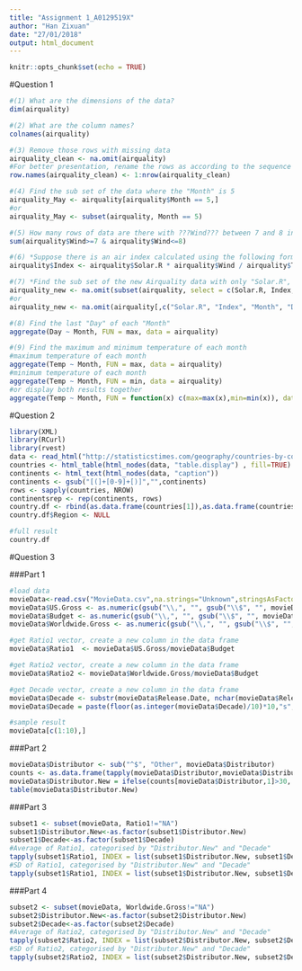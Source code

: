 ```yaml
---
title: "Assignment 1_A0129519X"
author: "Han Zixuan"
date: "27/01/2018"
output: html_document
---
```


```r
knitr::opts_chunk$set(echo = TRUE)
```

#Question 1
```r
#(1) What are the dimensions of the data?
dim(airquality)

#(2) What are the column names?
colnames(airquality)

#(3) Remove those rows with missing data
airquality_clean <- na.omit(airquality)
#For better presentation, rename the rows as according to the sequence 1,2,3... 
row.names(airquality_clean) <- 1:nrow(airquality_clean)

#(4) Find the sub set of the data where the "Month" is 5
airquality_May <- airquality[airquality$Month == 5,]
#or
airquality_May <- subset(airquality, Month == 5)

#(5) How many rows of data are there with ???Wind??? between 7 and 8 inclusive?
sum(airquality$Wind>=7 & airquality$Wind<=8)

#(6) *Suppose there is an air index calculated using the following formula: index = Solar.R*Wind/Temp. Add a column named "Index"" with the value calculated with the above formula to Airquality data set.
airquality$Index <- airquality$Solar.R * airquality$Wind / airquality$Temp

#(7) *Find the sub set of the new Airquality data with only "Solar.R", "Index", "Month", and "Day" columns and without missing value.
airquality_new <- na.omit(subset(airquality, select = c(Solar.R, Index, Month, Day)))
#or
airquality_new <- na.omit(airquality[,c("Solar.R", "Index", "Month", "Day")])

#(8) Find the last "Day" of each "Month"
aggregate(Day ~ Month, FUN = max, data = airquality)

#(9) Find the maximum and minimum temperature of each month
#maximum temperature of each month
aggregate(Temp ~ Month, FUN = max, data = airquality)
#minimum temperature of each month
aggregate(Temp ~ Month, FUN = min, data = airquality)
#or display both results together
aggregate(Temp ~ Month, FUN = function(x) c(max=max(x),min=min(x)), data = airquality)
```


#Question 2
```r
library(XML)
library(RCurl)
library(rvest)
data <- read_html("http://statisticstimes.com/geography/countries-by-continents.php")
countries <- html_table(html_nodes(data, "table.display") , fill=TRUE)
continents <- html_text(html_nodes(data, "caption"))
continents <- gsub("[(]+[0-9]+[)]","",continents)
rows <- sapply(countries, NROW)
continentsrep <- rep(continents, rows)
country.df <- rbind(as.data.frame(countries[1]),as.data.frame(countries[2]),as.data.frame(countries[3]),as.data.frame(countries[4]),as.data.frame(countries[5]),as.data.frame(countries[6])) %>% cbind(continentsrep)
country.df$Region <- NULL

#full result 
country.df
```


#Question 3

###Part 1
```r
#load data
movieData<-read.csv("MovieData.csv",na.strings="Unknown",stringsAsFactors = FALSE)
movieData$US.Gross <- as.numeric(gsub("\\,", "", gsub("\\$", "", movieData$US.Gross)))
movieData$Budget <- as.numeric(gsub("\\,", "", gsub("\\$", "", movieData$Budget)))
movieData$Worldwide.Gross <- as.numeric(gsub("\\,", "", gsub("\\$", "", movieData$Worldwide.Gross)))

#get Ratio1 vector, create a new column in the data frame
movieData$Ratio1  <- movieData$US.Gross/movieData$Budget

#get Ratio2 vector, create a new column in the data frame
movieData$Ratio2 <- movieData$Worldwide.Gross/movieData$Budget

#get Decade vector, create a new column in the data frame
movieData$Decade <- substr(movieData$Release.Date, nchar(movieData$Release.Date)-4+1, nchar(movieData$Release.Date))
movieData$Decade = paste(floor(as.integer(movieData$Decade)/10)*10,"s",sep="")

#sample result 
movieData[c(1:10),]
```

###Part 2
```r
movieData$Distributor <- sub("^$", "Other", movieData$Distributor)
counts <- as.data.frame(tapply(movieData$Distributor,movieData$Distributor,length))
movieData$Distributor.New = ifelse(counts[movieData$Distributor,1]>30, movieData$Distributor, "Other")
table(movieData$Distributor.New)
```

###Part 3
```r
subset1 <- subset(movieData, Ratio1!="NA")
subset1$Distributor.New<-as.factor(subset1$Distributor.New)
subset1$Decade<-as.factor(subset1$Decade)
#Average of Ratio1, categorised by "Distributor.New" and "Decade"
tapply(subset1$Ratio1, INDEX = list(subset1$Distributor.New, subset1$Decade), mean)
#SD of Ratio1, categorised by "Distributor.New" and "Decade"
tapply(subset1$Ratio1, INDEX = list(subset1$Distributor.New, subset1$Decade), sd)
```

###Part 4
```r
subset2 <- subset(movieData, Worldwide.Gross!="NA")
subset2$Distributor.New<-as.factor(subset2$Distributor.New)
subset2$Decade<-as.factor(subset2$Decade)
#Average of Ratio2, categorised by "Distributor.New" and "Decade"
tapply(subset2$Ratio2, INDEX = list(subset2$Distributor.New, subset2$Decade), mean)
#SD of Ratio2, categorised by "Distributor.New" and "Decade"
tapply(subset2$Ratio2, INDEX = list(subset2$Distributor.New, subset2$Decade), sd)
```